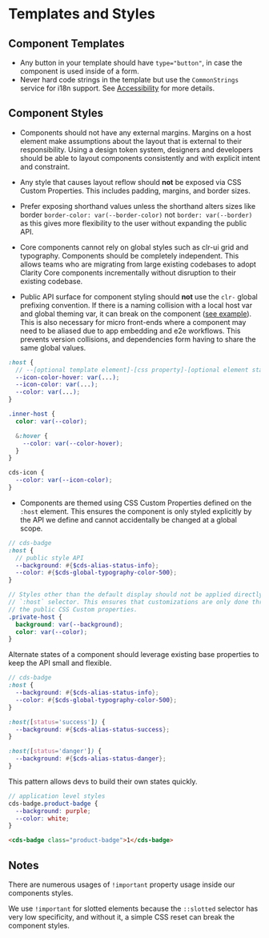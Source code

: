 
<Meta title="Internal Documentation/Templates and Styles" />

# Templates and Styles

## Component Templates

- Any button in your template should have `type="button"`, in case the component
  is used inside of a form.
- Never hard code strings in the template but use the `CommonStrings` service
  for i18n support. See [Accessibility](./?path=/story/internal-documentation-accessibility--page)
  for more details.

## Component Styles

- Components should not have any external margins. Margins on a host element make
  assumptions about the layout that is external to their responsibility. Using a
  design token system, designers and developers should be able to layout components
  consistently and with explicit intent and constraint.

- Any style that causes layout reflow should **not** be exposed via CSS Custom
  Properties. This includes padding, margins, and border sizes.

- Prefer exposing shorthand values unless the shorthand alters sizes like border
  `border-color: var(--border-color)` not `border: var(--border)` as this gives
  more flexibility to the user without expanding the public API.

- Core components cannot rely on global styles such as clr-ui grid and typography.
  Components should be completely independent. This allows teams who are migrating
  from large existing codebases to adopt Clarity Core components incrementally
  without disruption to their existing codebase.

- Public API surface for component styling should **not** use the `clr-` global
  prefixing convention. If there is a naming collision with a local host var and
  global theming var, it can break on the component ([see example](https://codepen.io/coryrylan/pen/vYEMxgo)).
  This is also necessary for micro front-ends where a component may need to be
  aliased due to app embedding and e2e workflows. This prevents version
  collisions, and dependencies form having to share the same global values.

```scss
:host {
  // --[optional template element]-[css property]-[optional element state]: value;
  --icon-color-hover: var(...);
  --icon-color: var(...);
  --color: var(...);
}

.inner-host {
  color: var(--color);

  &:hover {
    --color: var(--color-hover);
  }
}

cds-icon {
  --color: var(--icon-color);
}
```

- Components are themed using CSS Custom Properties defined on the `:host` element.
  This ensures the component is only styled explicitly by the API we define and
  cannot accidentally be changed at a global scope.

```scss
// cds-badge
:host {
  // public style API
  --background: #{$cds-alias-status-info};
  --color: #{$cds-global-typography-color-500};
}

// Styles other than the default display should not be applied directly to the
// `:host` selector. This ensures that customizations are only done through
// the public CSS Custom properties.
.private-host {
  background: var(--background);
  color: var(--color);
}
```

Alternate states of a component should leverage existing base properties to keep
the API small and flexible.

```scss
// cds-badge
:host {
  --background: #{$cds-alias-status-info};
  --color: #{$cds-global-typography-color-500};
}

:host([status='success']) {
  --background: #{$cds-alias-status-success};
}

:host([status='danger']) {
  --background: #{$cds-alias-status-danger};
}
```

This pattern allows devs to build their own states quickly.

```scss
// application level styles
cds-badge.product-badge {
  --background: purple;
  --color: white;
}
```

```html
<cds-badge class="product-badge">1</cds-badge>
```

## Notes

There are numerous usages of `!important` property usage inside our components styles.

We use `!important` for slotted elements because the `::slotted` selector has very
low specificity, and without it, a simple CSS reset can break the component styles.
